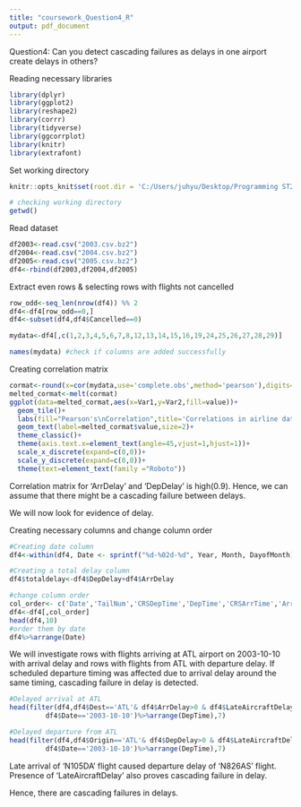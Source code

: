 ---
title: "coursework_Question4_R"
output: pdf_document
---
Question4: Can you detect cascading failures as delays in one airport create delays in others? 

Reading necessary libraries
```{r}
library(dplyr)
library(ggplot2)
library(reshape2)
library(corrr)
library(tidyverse)
library(ggcorrplot)
library(knitr)
library(extrafont)
```

Set working directory
```{r, setup, include=FALSE}
knitr::opts_knit$set(root.dir = 'C:/Users/juhyu/Desktop/Programming ST2195')
```

```{r}
# checking working directory
getwd()
```

Read dataset
```{r}
df2003<-read.csv("2003.csv.bz2")
df2004<-read.csv("2004.csv.bz2")
df2005<-read.csv("2005.csv.bz2")
df4<-rbind(df2003,df2004,df2005)
```

Extract even rows & selecting rows with flights not cancelled
```{r}
row_odd<-seq_len(nrow(df4)) %% 2
df4<-df4[row_odd==0,]
df4<-subset(df4,df4$Cancelled==0)
```


```{r}
mydata<-df4[,c(1,2,3,4,5,6,7,8,12,13,14,15,16,19,24,25,26,27,28,29)]

names(mydata) #check if columns are added successfully
```

Creating correlation matrix
```{r}
cormat<-round(x=cor(mydata,use='complete.obs',method='pearson'),digits=2)
melted_cormat<-melt(cormat)
ggplot(data=melted_cormat,aes(x=Var1,y=Var2,fill=value))+
  geom_tile()+
  labs(fill="Pearson's\nCorrelation",title='Correlations in airline data')+
  geom_text(label=melted_cormat$value,size=2)+
  theme_classic()+
  theme(axis.text.x=element_text(angle=45,vjust=1,hjust=1))+
  scale_x_discrete(expand=c(0,0))+
  scale_y_discrete(expand=c(0,0))+
  theme(text=element_text(family ="Roboto"))
```
Correlation matrix for 'ArrDelay' and 'DepDelay' is high(0.9). 
Hence, we can assume that there might be a cascading failure between delays. 

We will now look for evidence of delay. 

Creating necessary columns and change column order
```{r}
#Creating date column
df4<-within(df4, Date <- sprintf("%d-%02d-%d", Year, Month, DayofMonth))

#Creating a total delay column
df4$totaldelay<-df4$DepDelay+df4$ArrDelay

#change column order
col_order<- c('Date','TailNum','CRSDepTime','DepTime','CRSArrTime','ArrTime','DepDelay','ArrDelay','totaldelay','Origin','Dest','LateAircraftDelay')
df4<-df4[,col_order]
head(df4,10)
#order them by date
df4%>%arrange(Date)
```


We will investigate rows with flights arriving at ATL airport on 2003-10-10 with arrival delay and rows with flights from ATL with departure delay. 
If scheduled departure timing was affected due to arrival delay around the same timing, cascading failure in delay is detected. 
```{r}
#Delayed arrival at ATL
head(filter(df4,df4$Dest=='ATL'& df4$ArrDelay>0 & df4$LateAircraftDelay>0 &
         df4$Date=='2003-10-10')%>%arrange(DepTime),7)

#Delayed departure from ATL
head(filter(df4,df4$Origin=='ATL'& df4$DepDelay>0 & df4$LateAircraftDelay>0 &
         df4$Date=='2003-10-10')%>%arrange(DepTime),7)
```
Late arrival of 'N105DA' flight caused departure delay of 'N826AS' flight. Presence of 'LateAircraftDelay' also proves cascading failure in delay.

Hence, there are cascading failures in delays. 



